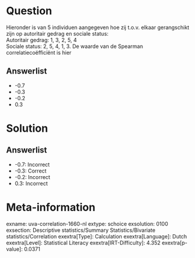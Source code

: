 Question
========

Hieronder is van 5 individuen aangegeven hoe zij t.o.v. elkaar
gerangschikt zijn op autoritair gedrag en sociale status:\
Autoritair gedrag: 1, 3, 2, 5, 4\
Sociale status: 2, 5, 4, 1, 3. De waarde van de Spearman
correlatiecoëfficiënt is hier

Answerlist
----------

* -0.7
* -0.3
* -0.2
* 0.3

Solution
========

Answerlist
----------

* -0.7: Incorrect
* -0.3: Correct
* -0.2: Incorrect
* 0.3: Incorrect

Meta-information
================
exname: uva-correlation-1660-nl
extype: schoice
exsolution: 0100
exsection: Descriptive statistics/Summary Statistics/Bivariate statistics/Correlation
exextra[Type]: Calculation
exextra[Language]: Dutch
exextra[Level]: Statistical Literacy
exextra[IRT-Difficulty]: 4.352
exextra[p-value]: 0.0371
